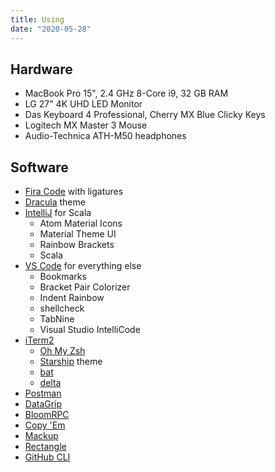 ```yaml
---
title: Using
date: "2020-05-28"
---
```


## Hardware

- MacBook Pro 15", 2.4 GHz 8-Core i9, 32 GB RAM
- LG 27" 4K UHD LED Monitor
- Das Keyboard 4 Professional, Cherry MX Blue Clicky Keys
- Logitech MX Master 3 Mouse
- Audio-Technica ATH-M50 headphones

## Software

- [Fira Code](https://github.com/tonsky/FiraCode) with ligatures
- [Dracula](https://draculatheme.com/) theme
- [IntelliJ](https://www.jetbrains.com/idea/) for Scala
  - Atom Material Icons
  - Material Theme UI
  - Rainbow Brackets
  - Scala
- [VS Code](https://code.visualstudio.com/) for everything else
  - Bookmarks
  - Bracket Pair Colorizer
  - Indent Rainbow
  - shellcheck
  - TabNine
  - Visual Studio IntelliCode
- [iTerm2](https://iterm2.com/)
  - [Oh My Zsh](https://github.com/ohmyzsh/ohmyzsh)
  - [Starship](https://starship.rs/) theme
  - [bat](https://github.com/sharkdp/bat)
  - [delta](https://github.com/dandavison/delta)
- [Postman](https://www.postman.com/)
- [DataGrip](https://www.jetbrains.com/datagrip/)
- [BloomRPC](https://github.com/uw-labs/bloomrpc)
- [Copy 'Em](https://apprywhere.com/ce-mac.html)
- [Mackup](https://github.com/lra/mackup)
- [Rectangle](https://github.com/rxhanson/Rectangle)
- [GitHub CLI](https://cli.github.com/)
